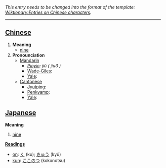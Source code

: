 ''This entry needs to be changed into the format of the template: [[Wiktionary:Entries on Chinese characters]].''
----

== [[Chinese]] ==

#'''Meaning'''
#*[[nine]]
#'''Pronounciation '''
#*[[Mandarin ]]
#**''[[Pinyin]]: jiǔ ( jiu3 )''
#**[[Wade-Giles]]: 
#**[[Yale]]: 
#*[[Cantonese]]
#**[[Jyutping]]: 
#**[[Penkyamp]]: 
#**[[Yale]]: 

== [[Japanese]] ==

'''Meaning'''
#[[nine]]

'''[[Reading]]s'''
*[[on]]: [[く]] (ku); [[きゅう]] (kyû)
*[[kun]]: [[ここのつ]] (kokonotsu)